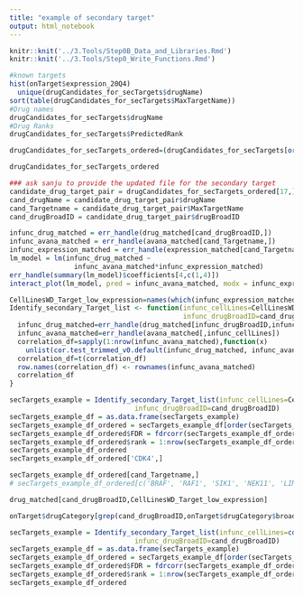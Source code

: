 ```yaml
---
title: "example of secondary target"
output: html_notebook
---
```


<!-- Identify secondary targets -->
```r
knitr::knit('../3.Tools/Step0B_Data_and_Libraries.Rmd')
knitr::knit('../3.Tools/Step0_Write_Functions.Rmd')
```
<!-- Step 1: Characterize drugs where secondary targets could be identified -->
```r
#known targets
hist(onTarget$expression_20Q4)
  unique(drugCandidates_for_secTargets$drugName)
sort(table(drugCandidates_for_secTargets$MaxTargetName))
#Drug names
drugCandidates_for_secTargets$drugName
#Drug Ranks
drugCandidates_for_secTargets$PredictedRank
```

```r
drugCandidates_for_secTargets_ordered=(drugCandidates_for_secTargets[order(drugCandidates_for_secTargets$interaction_strength),])
```

```r
drugCandidates_for_secTargets_ordered
```

<!-- Visualize for an example interaction-->
```r
### ask sanju to provide the updated file for the secondary target
candidate_drug_target_pair = drugCandidates_for_secTargets_ordered[17,]
cand_drugName = candidate_drug_target_pair$drugName
cand_Targetname = candidate_drug_target_pair$MaxTargetName
cand_drugBroadID = candidate_drug_target_pair$drugBroadID
```
<!-- Variables from Step 2 -->
```r
infunc_drug_matched = err_handle(drug_matched[cand_drugBroadID,])
infunc_avana_matched = err_handle(avana_matched[cand_Targetname,])
infunc_expression_matched = err_handle(expression_matched[cand_Targetname,]<2)
lm_model = lm(infunc_drug_matched ~
                infunc_avana_matched*infunc_expression_matched)
err_handle(summary(lm_model)$coefficients[4,c(1,4)])
interact_plot(lm_model, pred = infunc_avana_matched, modx = infunc_expression_matched)
```

```r
CellLinesWD_Target_low_expression=names(which(infunc_expression_matched))
Identify_secondary_Target_list <- function(infunc_cellLines=CellLinesWD_Target_low_expression,
                                           infunc_drugBroadID=cand_drugBroadID){
  infunc_drug_matched=err_handle(drug_matched[infunc_drugBroadID,infunc_cellLines])
  infunc_avana_matched=err_handle(avana_matched[,infunc_cellLines])
  correlation_df=sapply(1:nrow(infunc_avana_matched),function(x)
    unlist(cor.test_trimmed_v0.default(infunc_drug_matched, infunc_avana_matched[x,])))
  correlation_df=t(correlation_df)
  row.names(correlation_df) <- rownames(infunc_avana_matched)
  correlation_df
}
```

```r
secTargets_example = Identify_secondary_Target_list(infunc_cellLines=CellLinesWD_Target_low_expression,
                               infunc_drugBroadID=cand_drugBroadID)
secTargets_example_df = as.data.frame(secTargets_example)
secTargets_example_df_ordered = secTargets_example_df[order(secTargets_example_df$estimate.cor, decreasing = T),]
secTargets_example_df_ordered$FDR = fdrcorr(secTargets_example_df_ordered$p.value)
secTargets_example_df_ordered$rank = 1:nrow(secTargets_example_df_ordered)
secTargets_example_df_ordered
secTargets_example_df_ordered['CDK4',]
```


```r
secTargets_example_df_ordered[cand_Targetname,]
# secTargets_example_df_ordered[c('BRAF', 'RAF1', 'SIK1', 'NEK11', 'LIMK1'),]
```

```r
drug_matched[cand_drugBroadID,CellLinesWD_Target_low_expression]
```

```r
onTarget$drugCategory[grep(cand_drugBroadID,onTarget$drugCategory$broad_id_trimmed),]
```

```r
secTargets_example = Identify_secondary_Target_list(infunc_cellLines=colnames(avana_matched),
                               infunc_drugBroadID=cand_drugBroadID)
secTargets_example_df = as.data.frame(secTargets_example)
secTargets_example_df_ordered = secTargets_example_df[order(secTargets_example_df$estimate.cor, decreasing = T),]
secTargets_example_df_ordered$FDR = fdrcorr(secTargets_example_df_ordered$p.value)
secTargets_example_df_ordered$rank = 1:nrow(secTargets_example_df_ordered)
secTargets_example_df_ordered
```